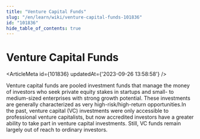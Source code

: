 ```yaml
---
title: "Venture Capital Funds"
slug: "/en/learn/wiki/venture-capital-funds-101836"
id: "101836"
hide_table_of_contents: true
---
```



# Venture Capital Funds

<ArticleMeta id={101836} updatedAt={'2023-09-26 13:58:58'} />
<div className='border-solid border-b border-t-0 my-4 border-[var(--ifm-color-gray-300)]' />

Venture capital funds are pooled investment funds that manage the money of investors who seek private equity stakes in startups and small- to medium-sized enterprises with strong growth potential. These investments are generally characterized as very high-risk/high-return opportunities.In the past, venture capital (VC) investments were only accessible to professional venture capitalists, but now accredited investors have a greater ability to take part in venture capital investments. Still, VC funds remain largely out of reach to ordinary investors.
